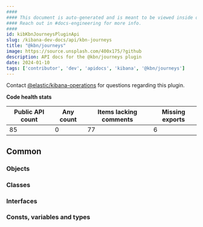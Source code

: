 ```yaml
---
####
#### This document is auto-generated and is meant to be viewed inside our experimental, new docs system.
#### Reach out in #docs-engineering for more info.
####
id: kibKbnJourneysPluginApi
slug: /kibana-dev-docs/api/kbn-journeys
title: "@kbn/journeys"
image: https://source.unsplash.com/400x175/?github
description: API docs for the @kbn/journeys plugin
date: 2024-01-10
tags: ['contributor', 'dev', 'apidocs', 'kibana', '@kbn/journeys']
---
```




Contact [@elastic/kibana-operations](https://github.com/orgs/elastic/teams/kibana-operations) for questions regarding this plugin.

**Code health stats**

| Public API count  | Any count | Items lacking comments | Missing exports |
|-------------------|-----------|------------------------|-----------------|
| 85 | 0 | 77 | 6 |

## Common

### Objects
<DocDefinitionList data={kbnJourneysObj.common.objects}/>

### Classes
<DocDefinitionList data={kbnJourneysObj.common.classes}/>

### Interfaces
<DocDefinitionList data={kbnJourneysObj.common.interfaces}/>

### Consts, variables and types
<DocDefinitionList data={kbnJourneysObj.common.misc}/>

